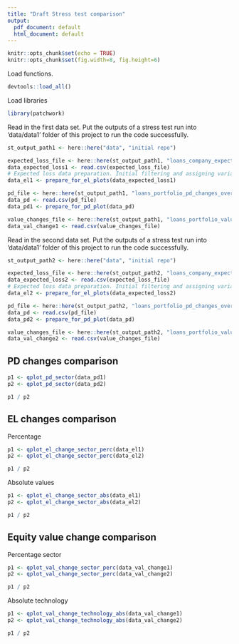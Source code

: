 ```yaml
---
title: "Draft Stress test comparison"
output:
  pdf_document: default
  html_document: default
---
```


```r
knitr::opts_chunk$set(echo = TRUE)
knitr::opts_chunk$set(fig.width=8, fig.height=6) 
```

Load functions.

```r
devtools::load_all()
```

Load libraries

```r
library(patchwork)
```

Read in the first data set. Put the outputs of a stress test run into 
'data/data1' folder of this project to run the code successfully.

```r
st_output_path1 <- here::here("data", "initial repo")

expected_loss_file <- here::here(st_output_path1, "loans_company_expected_loss_standard.csv")
data_expected_loss1 <- read.csv(expected_loss_file)
# Expected loss data preparation. Initial filtering and assigning variables to plot. The values are turned into millions.
data_el1 <- prepare_for_el_plots(data_expected_loss1)

pd_file <- here::here(st_output_path1, "loans_portfolio_pd_changes_overall_standard.csv")
data_pd <- read.csv(pd_file)
data_pd1 <- prepare_for_pd_plot(data_pd)

value_changes_file <- here::here(st_output_path1, "loans_portfolio_value_changes_standard.csv")
data_val_change1 <- read.csv(value_changes_file)
```

Read in the second data set. Put the outputs of a stress test run into 
'data/data1' folder of this project to run the code successfully.

```r
st_output_path2 <- here::here("data", "initial repo")

expected_loss_file <- here::here(st_output_path2, "loans_company_expected_loss_standard.csv")
data_expected_loss2 <- read.csv(expected_loss_file)
# Expected loss data preparation. Initial filtering and assigning variables to plot. The values are turned into millions.
data_el2 <- prepare_for_el_plots(data_expected_loss2)

pd_file <- here::here(st_output_path2, "loans_portfolio_pd_changes_overall_standard.csv")
data_pd <- read.csv(pd_file)
data_pd2 <- prepare_for_pd_plot(data_pd)

value_changes_file <- here::here(st_output_path2, "loans_portfolio_value_changes_standard.csv")
data_val_change2 <- read.csv(value_changes_file)
```

## PD changes comparison

```r
p1 <- qplot_pd_sector(data_pd1)
p2 <- qplot_pd_sector(data_pd2)

p1 / p2
```
## EL changes comparison 

Percentage

```r
p1 <- qplot_el_change_sector_perc(data_el1)
p2 <- qplot_el_change_sector_perc(data_el2)

p1 / p2
```

Absolute values

```r
p1 <- qplot_el_change_sector_abs(data_el1)
p2 <- qplot_el_change_sector_abs(data_el2)

p1 / p2

```
## Equity value change comparison

Percentage sector

```r
p1 <- qplot_val_change_sector_perc(data_val_change1)
p2 <- qplot_val_change_sector_perc(data_val_change2)

p1 / p2
```

Absolute technology

```r
p1 <- qplot_val_change_technology_abs(data_val_change1)
p2 <- qplot_val_change_technology_abs(data_val_change2)

p1 / p2
```
